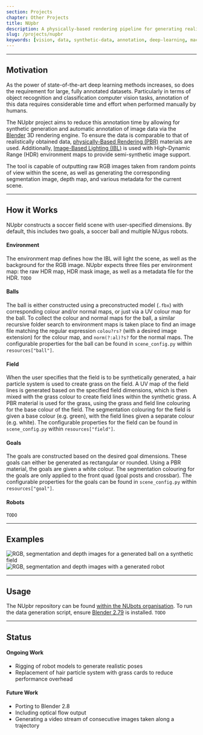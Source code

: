 ```yaml
---
section: Projects
chapter: Other Projects
title: NUpbr
description: A physically-based rendering pipeline for generating realistic semi-synthetic data.
slug: /projects/nupbr
keywords: [vision, data, synthetic-data, annotation, deep-learning, machine-learning, learning, ai]
---
```


---

## Motivation
As the power of state-of-the-art deep learning methods increases, so does the requirement for large, fully annotated datasets. Particularly in terms of object recognition and classification computer vision tasks, annotation of this data requires considerable time and effort when performed manually by humans. 

The NUpbr project aims to reduce this annotation time by allowing for synthetic generation and automatic annotation of image data via the [Blender](https://www.blender.org/) 3D rendering engine. To ensure the data is comparable to that of realistically obtained data, [physically-Based Rendering (PBR)](https://en.wikipedia.org/wiki/Physically_based_rendering) materials are used. Additionally, [Image-Based Lighting (IBL)](http://ict.usc.edu/pubs/Image-Based%20Lighting.pdf) is used with High-Dynamic Range (HDR) environment maps to provide semi-synthetic image support. 

The tool is capable of outputting raw RGB images taken from random points of view within the scene, as well as generating the corresponding segmentation image, depth map, and various metadata for the current scene.

---

## How it Works
NUpbr constructs a soccer field scene with user-specified dimensions. By default, this includes two goals, a soccer ball and multiple NUgus robots. 

#### Environment
The environment map defines how the IBL will light the scene, as well as the background for the RGB image. NUpbr expects three files per environment map: the raw HDR map, HDR mask image, as well as a metadata file for the HDR. `TODO`

#### Balls
The ball is either constructed using a preconstructed model (`.fbx`) with corresponding colour and/or normal maps, or just via a UV colour map for the ball. To collect the colour and normal maps for the ball, a similar recursive folder search to environment maps is taken place to find an image file matching the regular expression `colou?rs?` (with a desired image extension) for the colour map, and `norm(?:al)?s?` for the normal maps. The configurable properties for the ball can be found in `scene_config.py` within `resources["ball"]`.

#### Field
When the user specifies that the field is to be synthetically generated, a hair particle system is used to create grass on the field. A UV map of the field lines is generated based on the specified field dimensions, which is then mixed with the grass colour to create field lines within the synthetic grass. A PBR material is used for the grass, using the grass and field line colouring for the base colour of the field. The segmentation colouring for the field is given a base colour (e.g. green), with the field lines given a separate colour (e.g. white). The configurable properties for the field can be found in `scene_config.py` within `resources["field"]`.

#### Goals
The goals are constructed based on the desired goal dimensions. These goals can either be generated as rectangular or rounded. Using a PBR material, the goals are given a white colour. The segmentation colouring for the goals are only applied to the front quad (goal posts and crossbar). The configurable properties for the goals can be found in `scene_config.py` within `resources["goal"]`.

#### Robots
`TODO`

---

## Examples

![RGB, segmentation and depth images for a generated ball on a synthetic field](images/ball_L.png "RGB, segmentation and depth images for a generated ball on a synthetic field")
![RGB, segmentation and depth images with a generated robot](images/robot_outside.png "RGB, segmentation and depth images with a generated robot")

---

## Usage 
The NUpbr repository can be found [within the NUbots organisation](https://github.com/NUbots/NUpbr). To run the data generation script, ensure [Blender 2.79](https://www.blender.org/download/previous-versions/) is installed. `TODO`

---

## Status
#### Ongoing Work
- Rigging of robot models to generate realistic poses
- Replacement of hair particle system with grass cards to reduce performance overhead

#### Future Work
- Porting to Blender 2.8
- Including optical flow output
- Generating a video stream of consecutive images taken along a trajectory
